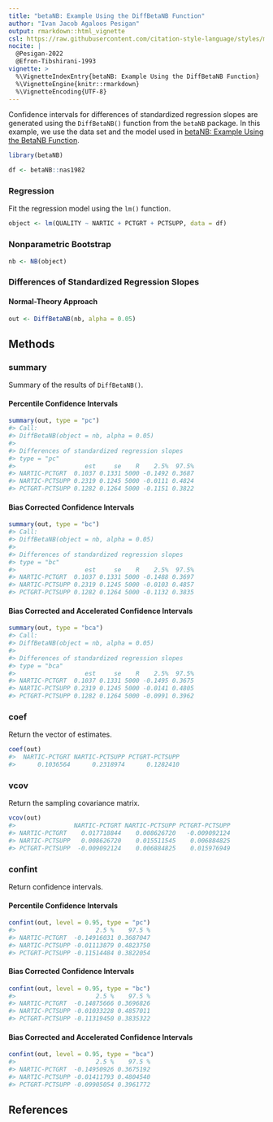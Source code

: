 ```yaml
---
title: "betaNB: Example Using the DiffBetaNB Function"
author: "Ivan Jacob Agaloos Pesigan"
output: rmarkdown::html_vignette
csl: https://raw.githubusercontent.com/citation-style-language/styles/master/apa.csl
nocite: |
  @Pesigan-2022
  @Efron-Tibshirani-1993
vignette: >
  %\VignetteIndexEntry{betaNB: Example Using the DiffBetaNB Function}
  %\VignetteEngine{knitr::rmarkdown}
  %\VignetteEncoding{UTF-8}
---
```




Confidence intervals for
differences of standardized regression slopes
are generated using
the `DiffBetaNB()` function from the `betaNB` package.
In this example,
we use the data set and the model used in
[betaNB: Example Using the BetaNB Function](example-beta-nb.html).


``` r
library(betaNB)
```




``` r
df <- betaNB::nas1982
```

### Regression

Fit the regression model using the `lm()` function.


``` r
object <- lm(QUALITY ~ NARTIC + PCTGRT + PCTSUPP, data = df)
```

### Nonparametric Bootstrap


``` r
nb <- NB(object)
```

### Differences of Standardized Regression Slopes

#### Normal-Theory Approach


``` r
out <- DiffBetaNB(nb, alpha = 0.05)
```

## Methods

### summary

Summary of the results of `DiffBetaNB()`.

#### Percentile Confidence Intervals


``` r
summary(out, type = "pc")
#> Call:
#> DiffBetaNB(object = nb, alpha = 0.05)
#> 
#> Differences of standardized regression slopes
#> type = "pc"
#>                   est     se    R    2.5%  97.5%
#> NARTIC-PCTGRT  0.1037 0.1331 5000 -0.1492 0.3687
#> NARTIC-PCTSUPP 0.2319 0.1245 5000 -0.0111 0.4824
#> PCTGRT-PCTSUPP 0.1282 0.1264 5000 -0.1151 0.3822
```

#### Bias Corrected Confidence Intervals


``` r
summary(out, type = "bc")
#> Call:
#> DiffBetaNB(object = nb, alpha = 0.05)
#> 
#> Differences of standardized regression slopes
#> type = "bc"
#>                   est     se    R    2.5%  97.5%
#> NARTIC-PCTGRT  0.1037 0.1331 5000 -0.1488 0.3697
#> NARTIC-PCTSUPP 0.2319 0.1245 5000 -0.0103 0.4857
#> PCTGRT-PCTSUPP 0.1282 0.1264 5000 -0.1132 0.3835
```

#### Bias Corrected and Accelerated Confidence Intervals


``` r
summary(out, type = "bca")
#> Call:
#> DiffBetaNB(object = nb, alpha = 0.05)
#> 
#> Differences of standardized regression slopes
#> type = "bca"
#>                   est     se    R    2.5%  97.5%
#> NARTIC-PCTGRT  0.1037 0.1331 5000 -0.1495 0.3675
#> NARTIC-PCTSUPP 0.2319 0.1245 5000 -0.0141 0.4805
#> PCTGRT-PCTSUPP 0.1282 0.1264 5000 -0.0991 0.3962
```

### coef

Return the vector of estimates.


``` r
coef(out)
#>  NARTIC-PCTGRT NARTIC-PCTSUPP PCTGRT-PCTSUPP 
#>      0.1036564      0.2318974      0.1282410
```

### vcov

Return the sampling covariance matrix.


``` r
vcov(out)
#>                NARTIC-PCTGRT NARTIC-PCTSUPP PCTGRT-PCTSUPP
#> NARTIC-PCTGRT    0.017718844    0.008626720   -0.009092124
#> NARTIC-PCTSUPP   0.008626720    0.015511545    0.006884825
#> PCTGRT-PCTSUPP  -0.009092124    0.006884825    0.015976949
```

### confint

Return confidence intervals.

#### Percentile Confidence Intervals


``` r
confint(out, level = 0.95, type = "pc")
#>                      2.5 %    97.5 %
#> NARTIC-PCTGRT  -0.14916031 0.3687047
#> NARTIC-PCTSUPP -0.01113879 0.4823750
#> PCTGRT-PCTSUPP -0.11514484 0.3822054
```

#### Bias Corrected Confidence Intervals


``` r
confint(out, level = 0.95, type = "bc")
#>                      2.5 %    97.5 %
#> NARTIC-PCTGRT  -0.14875666 0.3696826
#> NARTIC-PCTSUPP -0.01033228 0.4857011
#> PCTGRT-PCTSUPP -0.11319450 0.3835322
```

#### Bias Corrected and Accelerated Confidence Intervals


``` r
confint(out, level = 0.95, type = "bca")
#>                      2.5 %    97.5 %
#> NARTIC-PCTGRT  -0.14950926 0.3675192
#> NARTIC-PCTSUPP -0.01411793 0.4804540
#> PCTGRT-PCTSUPP -0.09905054 0.3961772
```

## References
